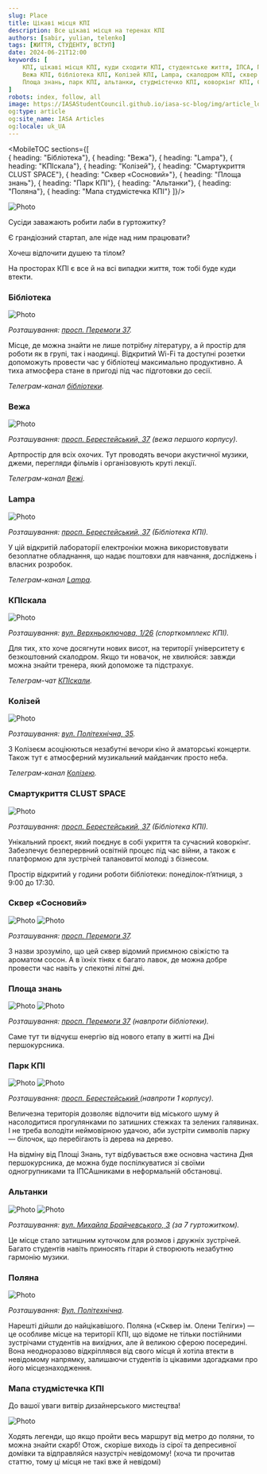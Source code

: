 ```yaml
---
slug: Place
title: Цікаві місця КПІ
description: Все цікаві місця на теренах КПІ
authors: [sabir, yulian, telenko]
tags: [ЖИТТЯ, СТУДЕНТУ, ВСТУП]
date: 2024-06-21T12:00
keywords: [
    КПІ, цікаві місця КПІ, куди сходити КПІ, студентське життя, ІПСА, Поляна, 
    Вежа КПІ, бібліотека КПІ, Колізей КПІ, Lampa, скалодром КПІ, сквер Сосновий, 
    Площа знань, парк КПІ, альтанки, студмістечко КПІ, коворкінг КПІ, CLUST SPACE
]
robots: index, follow, all
image: https://IASAStudentCouncil.github.io/iasa-sc-blog/img/article_logos/place_logo.png
og:type: article
og:site_name: IASA Articles
og:locale: uk_UA
---
```



<MobileTOC sections={[  
    { heading: "Бібліотека"},
    { heading: "Вежа"},
    { heading: "Lampa"},
    { heading: "КПІскала"},
    { heading: "Колізей"},
    { heading: "Смартукриття CLUST SPACE"},
    { heading: "Сквер «Сосновий»"},
    { heading: "Площа знань"},
    { heading: "Парк КПІ"},
    { heading: "Альтанки"},
    { heading: "Поляна"},
    { heading: "Мапа студмістечка КПІ"}
]}/>

![Photo](./assets/first.png)

Сусіди заважають робити лаби в гуртожитку?

Є грандіозний стартап, але ніде над ним працювати?

Хочеш відпочити душею та тілом?

На просторах КПІ є все й на всі випадки життя, тож тобі буде куди втекти.

<!--truncate-->

### Бібліотека

![Photo](./assets/place8.jpg)

_Розташування: [просп. Перемоги 37](https://www.google.com/maps/place/Науково-технічна+бiблiотека+ім.+Г.І.+Денисенка/@50.4496039,30.4547019,17z/data=!4m5!3m4!1s0x40d4cc27dd6b8b6d:0xd1305aa5df55d493!8m2!3d50.4496039!4d30.4564391)._

Місце, де можна знайти не лише потрібну літературу, а й простір для роботи як в групі, так і наодинці. Відкритий Wi-Fi та доступні розетки допоможуть провести час у бібліотеці максимально продуктивно. А тиха атмосфера стане в пригоді під час підготовки до сесії.

*Телеграм-канал [бібліотеки](https://t.me/kpi_library).*

### Вежа

![Photo](./assets/place4.jpg)

_Розташування: [просп. Берестейський, 37](https://www.google.com/maps/place/Арт-простір+%22Вежа+КПІ%22/@50.4492408,30.4606171,18z/data=!4m6!3m5!1s0x40d4ce82c46cd1e7:0xaa07357b8befecfb!8m2!3d50.4494553!4d30.4618667!16s%2Fg%2F1q5gkm7ng?entry=ttu) (вежа першого корпусу)._

Артпростір для всіх охочих. Тут проводять вечори акустичної музики, джеми, перегляди фільмів і організовують круті лекції.

*Телеграм-канал [Вежі](http://t.me/vezhakpi).*

### Lampa

![Photo](./assets/place5.jpg)

_Розташування: [просп. Берестейський, 37](https://www.google.com/maps/place/Науково-технічна+бiблiотека+ім.+Г.І.+Денисенка/@50.4496039,30.4547019,17z/data=!4m6!3m5!1s0x40d4cc27dd6b8b6d:0xd1305aa5df55d493!8m2!3d50.4496233!4d30.456329!16s%2Fg%2F1ttq0mpr?entry=ttu) (Бібліотека КПІ)._

У цій відкритій лабораторії електроніки можна використовувати безоплатне обладнання, що надає поштовхи для навчання, досліджень і власних розробок.

*Телеграм-канал [Lampa](https://t.me/kpi_lampa).*

### КПІскала

![Photo](./assets/place6.png)

_Розташування: [вул. Верхньоключова, 1/26](https://www.google.com/maps/place/Скалодром+КПИскала/@50.4428151,30.4491847,18z/data=!4m5!3m4!1s0x40d4cc20711d2759:0x2659456eaac75775!8m2!3d50.442562!4d30.4495418) (спорткомплекс КПІ)._

Для тих, хто хоче досягнути нових висот, на території університету є безкоштовний скалодром. Якщо ти новачок, не хвилюйся: завжди можна знайти тренера, який допоможе та підстрахує.

*Телеграм-чат [КПІскали](http://t.me/kpiclimbing_chat).*

### Колізей

![Photo](./assets/place7.jpg)

_Розташування: [вул. Політехнічна, 35](https://www.google.com/maps/place/Колізей+КПІ/@50.4468914,30.4623081,18z/data=!4m6!3m5!1s0x40d4ce9cc2317e59:0x2aca04be7f6b8a99!8m2!3d50.4470257!4d30.4623913!16s%2Fg%2F11c61rt21w?entry=ttu)._

З Колізеєм асоціюються незабутні вечори кіно й аматорські концерти. Також тут є атмосферний музикальний майданчик просто неба.

*Телеграм-канал [Колізею](https://t.me/colosseum_kpi).*

### Смартукриття CLUST SPACE

![Photo](./assets/place3.jpg)

_Розташування: [просп. Берестейський, 37](https://www.google.com/maps/place/Науково-технічна+бiблiотека+ім.+Г.І.+Денисенка/@50.4496039,30.4547019,17z/data=!4m6!3m5!1s0x40d4cc27dd6b8b6d:0xd1305aa5df55d493!8m2!3d50.4496233!4d30.456329!16s%2Fg%2F1ttq0mpr?entry=ttu) (Бібліотека КПІ)._

Унікальний проєкт, який поєднує в собі укриття та сучасний коворкінг. Забезпечує безперервний освітній процес під час війни, а також є платформою для зустрічей талановитої молоді з бізнесом.

Простір відкритий у години роботи бібліотеки: понеділок-пʼятниця, з 9:00 до 17:30.

### Сквер «Сосновий»

![Photo](./assets/place9.jpg)
![Photo](./assets/place10.jpg)

_Розташування: [просп. Перемоги 37](https://goo.gl/maps/kW7wfZfcV36Ph4PUA)._

З назви зрозуміло, що цей сквер відомий приємною свіжістю та ароматом сосон. А в їхніх тінях є багато лавок, де можна добре провести час навіть у спекотні літні дні.

### Площа знань

![Photo](./assets/place11.jpg)
![Photo](./assets/place12.jpg)

_Розташування: [просп. Перемоги 37](https://goo.gl/maps/kW7wfZfcV36Ph4PUA) (навпроти бібліотеки)._

Саме тут ти відчуєш енергію від нового етапу в житті на Дні першокурсника.

### Парк КПІ

![Photo](./assets/place13.jpg)
![Photo](./assets/place14.jpg)

_Розташування: [просп. Берестейський ](https://goo.gl/maps/xZ7EBjMUyM1QccnH8) (навпроти 1 корпусу)._

Величезна територія дозволяє відпочити від міського шуму й насолодитися прогулянками по затишних стежках та зелених галявинах. І не треба володіти неймовірною удачою, аби зустріти символів парку — білочок, що перебігають із дерева на дерево.

На відміну від Площі Знань, тут відбувається вже основна частина Дня першокурсника, де можна буде поспілкуватися зі своїми одногрупниками та ІПСАшниками в неформальній обстановці.

### Альтанки

![Photo](./assets/place15.jpg)
![Photo](./assets/place16.png)

_Розташування: [вул. Михайла Брайчевського, 3](https://goo.gl/maps/Kdr8311BPJru5UWV9) (за 7 гуртожитком)._

Це місце стало затишним куточком для розмов і дружніх зустрічей. Багато студентів навіть приносять гітари й створюють незабутню гармонію музики.

### Поляна

![Photo](./assets/place17.jpg)

_Розташування: [Вул. Політехнічна](https://goo.gl/maps/5KGqbMRmBpg4ZkjbA)._

Нарешті дійшли до найцікавішого. Поляна («Сквер ім. Олени Теліги») — це особливе місце на території КПІ, що відоме не тільки постійними зустрічами студентів на вихідних, але й великою сферою посередині. Вона неодноразово відкріплявся від свого місця й хотіла втекти в невідомому напрямку, залишаючи студентів із цікавими здогадками про його місцезнаходження.

### Мапа студмістечка КПІ

До вашої уваги витвір дизайнерського мистецтва!

![Photo](./assets/last.png)

Ходять легенди, що якщо пройти весь маршрут від метро до поляни, то можна знайти скарб! Отож, скоріше виходь із сірої та депресивної домівки та відправляйся назустріч невідомому! (хоча ти прочитав статтю, тому ці місця не такі вже й невідомі)

